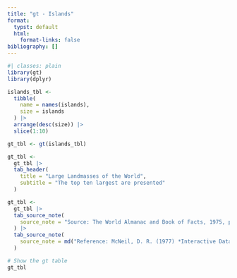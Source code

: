 ```yaml
---
title: "gt - Islands"
format: 
  typst: default
  html:
    format-links: false
bibliography: []
---
```


```{=typst}
#set page(numbering: none)
```


```r
#| classes: plain
library(gt)
library(dplyr)

islands_tbl <-
  tibble(
    name = names(islands),
    size = islands
  ) |>
  arrange(desc(size)) |>
  slice(1:10)

gt_tbl <- gt(islands_tbl)

gt_tbl <-
  gt_tbl |>
  tab_header(
    title = "Large Landmasses of the World",
    subtitle = "The top ten largest are presented"
  )

gt_tbl <-
  gt_tbl |>
  tab_source_note(
    source_note = "Source: The World Almanac and Book of Facts, 1975, page 406."
  ) |>
  tab_source_note(
    source_note = md("Reference: McNeil, D. R. (1977) *Interactive Data Analysis*. Wiley.")
  )

# Show the gt table
gt_tbl

```